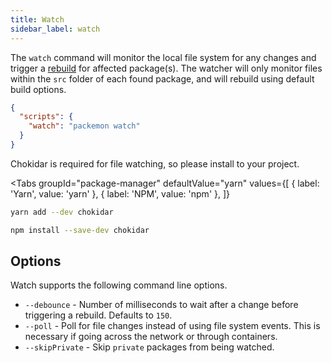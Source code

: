 ```yaml
---
title: Watch
sidebar_label: watch
---
```



The `watch` command will monitor the local file system for any changes and trigger a
[rebuild](./build.md) for affected package(s). The watcher will only monitor files within the `src`
folder of each found package, and will rebuild using default build options.

```json title="package.json"
{
  "scripts": {
    "watch": "packemon watch"
  }
}
```

Chokidar is required for file watching, so please install to your project.

<Tabs
  groupId="package-manager"
  defaultValue="yarn"
  values={[
    { label: 'Yarn', value: 'yarn' },
    { label: 'NPM', value: 'npm' },
  ]}
>
  <TabItem value="yarn">

```bash
yarn add --dev chokidar
```

  </TabItem>
  <TabItem value="npm">

```bash
npm install --save-dev chokidar
```

  </TabItem>
</Tabs>

## Options

Watch supports the following command line options.

- `--debounce` - Number of milliseconds to wait after a change before triggering a rebuild. Defaults
  to `150`.
- `--poll` - Poll for file changes instead of using file system events. This is necessary if going
  across the network or through containers.
- `--skipPrivate` - Skip `private` packages from being watched.
